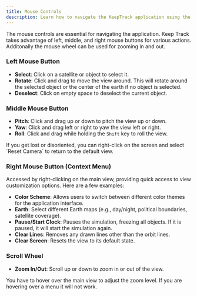 ```yaml
---
title: Mouse Controls
description: Learn how to navigate the KeepTrack application using the mouse controls.
---
```



The mouse controls are essential for navigating the application. Keep Track takes advantage of left, middle, and right mouse buttons for various actions. Additonally the mouse wheel can be used for zooming in and out.

### Left Mouse Button

- **Select**: Click on a satellite or object to select it.
- **Rotate**: Click and drag to move the view around. This will rotate around the selected object or the center of the earth if no object is selected.
- **Deselect**: Click on empty space to deselect the current object.

### Middle Mouse Button

- **Pitch**: Click and drag up or down to pitch the view up or down.
- **Yaw**: Click and drag left or right to yaw the view left or right.
- **Roll**: Click and drag while holding the `Shift` key to roll the view.

<Aside type="caution" title="Resetting the View">
  If you get lost or disoriented, you can right-click on the screen and select `Reset Camera` to return to the default view.
</Aside>

### Right Mouse Button (Context Menu)

Accessed by right-clicking on the main view, providing quick access to view customization options. Here are a few examples:

- **Color Scheme**: Allows users to switch between different color themes for the application interface.
- **Earth**: Select different Earth maps (e.g., day/night, political boundaries, satellite coverage).
- **Pause/Start Clock**: Pauses the simulation, freezing all objects. If it is  paused, it will start the simulation again.
- **Clear Lines**: Removes any drawn lines other than the orbit lines.
- **Clear Screen**: Resets the view to its default state.

### Scroll Wheel

- **Zoom In/Out**: Scroll up or down to zoom in or out of the view.

<Aside>
  You have to hover over the main view to adjust the zoom level. If you are hovering over a menu it will not work.
</Aside>